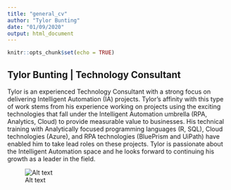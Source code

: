 ```yaml
---
title: "general_cv"
author: "Tylor Bunting"
date: "01/09/2020"
output: html_document
---
```


```r
knitr::opts_chunk$set(echo = TRUE)
```

## Tylor Bunting | Technology Consultant

Tylor is an experienced Technology Consultant with a strong focus on delivering Intelligent Automation (IA) projects. Tylor’s affinity with this type of work stems from his experience working on projects using the exciting technologies that fall under the Intelligent Automation umbrella (RPA, Analytics, Cloud) to provide measurable value to businesses. His technical training with Analytically focused programming languages (R, SQL), Cloud technologies (Azure), and RPA technologies (BluePrism and UiPath) have enabled him to take lead roles on these projects. Tylor is passionate about the Intelligent Automation space and he looks forward to continuing his growth as a leader in the field.

![Alt text](img\buntoss_white_small.jpg)